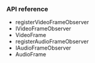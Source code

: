 
<PlatformWrapper platform="electron">

### API reference

* <Link to = "{{global.API_REF_ELECTRON_ROOT_VOICE_SDK}}/class_imediaengine.html#api_imediaengine_registeraudioframeobserver">registerVideoFrameObserver</Link>

* <Link to = "{{global.API_REF_ELECTRON_ROOT_VOICE_SDK}}/class_ivideoframeobserver.html">IVideoFrameObserver</Link>

* <Link to = "{{global.API_REF_ELECTRON_ROOT_VOICE_SDK}}/rtc_api_data_type.html#class_videoframe">VideoFrame</Link>

* <Link to = "{{global.API_REF_ELECTRON_ROOT_VOICE_SDK}}/class_imediaengine.html#api_imediaengine_registeraudioframeobserver">registerAudioFrameObserver</Link>

* <Link to = "{{global.API_REF_ELECTRON_ROOT_VOICE_SDK}}/class_iaudioframeobserver.html">IAudioFrameObserver</Link>

* <Link to = "{{global.API_REF_ELECTRON_ROOT_VOICE_SDK}}/rtc_api_data_type.html#class_audioframe">AudioFrame</Link>

</PlatformWrapper>
